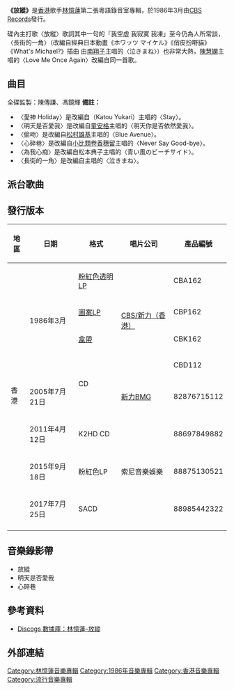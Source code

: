 
{{Infobox Album 
| Name       = 放縱
| Type	     = [[專輯|專輯]]
| Artist     = [[林憶蓮|林憶蓮]] 
| Cover	     = sandylam_fangchung.jpg
| Released   = 1986年3月
| Recorded   = 1985年
| Length     = 57:14
| Genre	     = [[粵語流行音樂|粵語流行音樂]] 
| Label	     = [[CBS_Records|CBS Records]]
| Producer   = [[陳傳謙|陳傳謙]]、[[馮鏡輝|馮鏡輝]]
| Last album = [[林憶蓮_(專輯)|林憶蓮]]<br>（1985年4月）
| This album = '''放縱'''<br>（1986年3月）
| Next album = [[憶蓮|憶蓮]]<br>（1987年2月19日）
}}

'''《放縱》'''是[[香港|香港]]歌手[[林憶蓮|林憶蓮]]第二張粵語錄音室專輯，於1986年3月由[[CBS_Records|CBS Records]]發行。

碟內主打歌〈放縱〉歌詞其中一句的「我空虛 我寂寞 我凍」至今仍為人所常談，〈長街的一角〉（改編自經典日本動畫《ホワッツ マイケル》《俏皮扮嘢貓》 《What's Michael?》插曲 由[[南翔子|南翔子]]主唱的〈泣きまね〉）也非常大熱，[[陳慧嫻|陳慧嫻]]主唱的〈Love Me Once Again〉改編自同一首歌。

==曲目==
全碟監製：陳傳謙、馮鏡輝
{{Tracklist
| headline = Side A

| title1 = 放縱
| note1 = 
| longnote1 = 
| music1 = 馮鏡輝 
| lyrics1 = [[向雪懷|向雪懷]]
| arranger1 = [[郭小霖|郭小霖]]
| producer1 = 
| extra1 = 
| length1 = 4:40

| title2 = 愛神 Holiday
| note2 = 
| music2 = 池毅
| lyrics2 = [[潘源良|潘源良]]
| arranger2 = 郭小霖
| producer2 = 
| extra2 = 
| length2 = 4:05

| title3 = 明天是否愛我
| note3 = 
| music3 = [[童安格|童安格]]
| lyrics3 = [[鄭國江|鄭國江]]
| arranger3 = 郭小霖
| producer3 = 
| extra3 = 
| length3 = 4:06

| title4 = 快快救我
| note4 = 
| longnote4 = 
| music4 = 袁卓繁
| lyrics4 = 潘源良
| arranger4 = 袁卓繁
| producer4 = 
| extra4 = 
| length4 = 4:08

| title5 = 偷吻
| note5 = 
| music5 = 菊池琢己
| lyrics5 = 潘源良
| arranger5 = [[鮑比達|鮑比達]]
| producer5 = 
| extra5 = 
| length5 = 3:23
}}
{{Tracklist
| headline = Side B
| total_length = 57:14

| title6 = 心碎巷
| note6 = 
| music6 = Joe Curiale、Bob Garrett
| lyrics6 = [[林振強|林振強]]
| arranger6 = 鮑比達
| producer6 = 
| extra6 = 
| length6 = 3:40

| title7 = 為我心痴
| note7 = 
| music7 = 岸正之
| lyrics7 = 向雪懷
| arranger7 = 鮑比達
| producer7 = 
| extra7 = 
| length7 = 4:04

| title8 = 長街的一角
| note8 = 
| music8 = 小坂明子
| lyrics8 = [[小美_(香港)|梁美薇]]
| arranger8 = 郭小霖
| producer8 = 
| extra8 = 
| length8 = 3:50

| title9 = 但我已給你
| note9 = 
| longnote9 = 
| music9 = [[徐日勤|徐日勤]]
| lyrics9 = [[盧國沾|盧國沾]]
| arranger9 = 徐日勤
| producer9 = 
| extra9 = 
| length9 = 4:24

| title10 = 心裡探險
| note10 = 
| longnote10 = 
| music10 = [[黃尚偉|黃尚偉]]
| lyrics10 = 向雪懷
| arranger10 = 徐日勤
| producer10 = 
| extra10 = 
| length10 = 4:15
}}
{{Tracklist
| headline = CD版本附加歌曲

| title11 = 愛情 I Don't Know
| music11 = Ami Ozaki
| lyrics11 = 潘源良
| arranger11 = Richard Yuen

| title12 = 太陽傘下
| music12 = [[林志美|林志美]]
| lyrics12 = 向雪懷
| arranger12 = 鮑比達

| title13 = 美的片刻
| music13 = 三木たかし
| lyrics13 = [[湯正川|湯正川]]
| arranger13 = 鮑比達

| title14 = 搖擺口紅
| music14 = [[吳田輕穗|吳田輕穗]]
| lyrics14 = 勞大剛
| arranger14 = 鮑比達
}}
'''備註：'''
* 〈愛神 Holiday〉是改編自{{link-ja|加藤有加利|加藤有加利}}（Katou Yukari）主唱的〈Stay〉。
* 〈明天是否愛我〉是改編自[[童安格|童安格]]主唱的〈明天你是否依然愛我〉。
* 〈偷吻〉是改編自[[松村雄基|松村雄基]]主唱的〈Blue Avenue〉。
* 〈心碎巷〉是改編自[[小比類卷香穗留|小比類卷香穗留]]主唱的〈Never Say Good-bye〉。
* 〈為我心痴〉是改編自松本典子主唱的〈青い風のビーチサイド〉。
* 〈長街的一角〉是改編自{{link-ja|南翔子|南翔子}}主唱的〈泣きまね〉。

==派台歌曲==

==發行版本==
{| class="wikitable plainrowheaders"
|-
! 地區
! 日期
! 格式
! 唱片公司
! 產品編號

|-
! scope="row" rowspan="8"| 香港
| rowspan="4"| 1986年3月
| [[黑膠唱片|粉紅色透明LP]]
| rowspan="4"| [[索尼音樂娛樂|CBS/新力（香港）]]
| CBA162
|-
| [[黑膠唱片|圖案LP]]
| CBP162
|-
| [[卡式錄音帶|盒帶]]
| CBK162
|-
| rowspan="2"| CD
| CBD112
|-
| 2005年7月21日	
| [[索尼音樂娛樂|新力BMG]]
| 82876715112
|-
| 2011年4月12日
| K2HD CD
| rowspan="3"| 索尼音樂娛樂
| 88697849882
|-
| 2015年9月18日
| 粉紅色LP
| 88875130521
|-
| 2017年7月25日
| SACD
| 88985442322
|-
|}

==音樂錄影帶==
* 放縱
* 明天是否愛我
* 心碎巷

==參考資料==
{{reflist}}
* [https://www.discogs.com/%E6%9E%97%E6%86%B6%E8%93%AE-%E6%94%BE%E7%B8%B1/release/9967268 Discogs 數據庫：林憶蓮–放縱] {{Wayback|url=https://www.discogs.com/%E6%9E%97%E6%86%B6%E8%93%AE-%E6%94%BE%E7%B8%B1/release/9967268 |date=20191201022731 }}

==外部連結==

{{林憶蓮}}

[[Category:林憶蓮音樂專輯|Category:林憶蓮音樂專輯]]
[[Category:1986年音樂專輯|Category:1986年音樂專輯]]
[[Category:香港音樂專輯|Category:香港音樂專輯]]
[[Category:流行音樂專輯|Category:流行音樂專輯]]